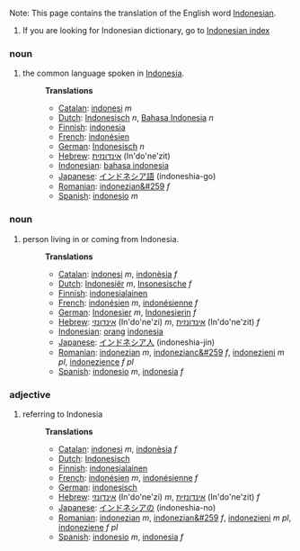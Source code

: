 Note: This page contains the translation of the English word [[Indonesian]].
#If you are looking for Indonesian dictionary, go to [[Wiktionary:Indonesian_index|Indonesian index]]

===noun===
#the common language spoken in [[w:Indonesia|Indonesia]].
#:'''Translations'''
#:*[[Catalan]]: [[indonesi]] ''m''
#:*[[Dutch]]: [[Indonesisch]] ''n'', [[Bahasa Indonesia]] ''n''
#:*[[Finnish]]: [[indonesia]]
#:*[[French]]: [[indonésien]]
#:*[[German]]: [[Indonesisch]] ''n''
#:*[[Hebrew]]: [[אינדונזית]] (In'do'ne'zit)
#:*[[Indonesian]]: [[bahasa indonesia]]
#:*[[Japanese]]: [[インドネシア語]] (indoneshia-go)
#:*[[Romanian]]: [[indonezian&#259]] ''f''
#:*[[Spanish]]: [[indonesio]] ''m''

===noun===
#person living in or coming from Indonesia.
#:'''Translations'''
#:*[[Catalan]]: [[indonesi]] ''m'', [[indonèsia]] ''f''
#:*[[Dutch]]: [[Indonesiër]] ''m'', [[Insonesische]] ''f''
#:*[[Finnish]]: [[indonesialainen]]
#:*[[French]]: [[indonésien]] ''m'', [[indonésienne]] ''f''
#:*[[German]]: [[Indonesier]] ''m'', [[Indonesierin]] ''f''
#:*[[Hebrew]]: [[אינדונזי]] (In'do'ne'zi) ''m'', [[אינדונזית]] (In'do'ne'zit) ''f''
#:*[[Indonesian]]: [[orang]] [[indonesia]]
#:*[[Japanese]]: [[インドネシア人]] (indoneshia-jin)
#:*[[Romanian]]: [[indonezian]] ''m'', [[indonezianc&#259]] ''f'', [[indonezieni]] ''m pl'', [[indonezience]] ''f pl''
#:*[[Spanish]]: [[indonesio]] ''m'', [[indonesia]] ''f''

===adjective===
#referring to Indonesia
#:'''Translations'''
#:*[[Catalan]]: [[indonesi]] ''m'', [[indonèsia]] ''f''
#:*[[Dutch]]: [[Indonesisch]]
#:*[[Finnish]]: [[indonesialainen]]
#:*[[French]]: [[indonésien]] ''m'', [[indonésienne]] ''f''
#:*[[German]]: [[indonesisch]]
#:*[[Hebrew]]: [[אינדונזי]] (In'do'ne'zi) ''m'', [[אינדונזית]] (In'do'ne'zit) ''f''
#:*[[Japanese]]: [[インドネシアの]] (indoneshia-no)
#:*[[Romanian]]: [[indonezian]] ''m'', [[indonezian&#259]] ''f'', [[indonezieni]] ''m pl'', [[indoneziene]] ''f pl''
#:*[[Spanish]]: [[indonesio]] ''m'', [[indonesia]] ''f''